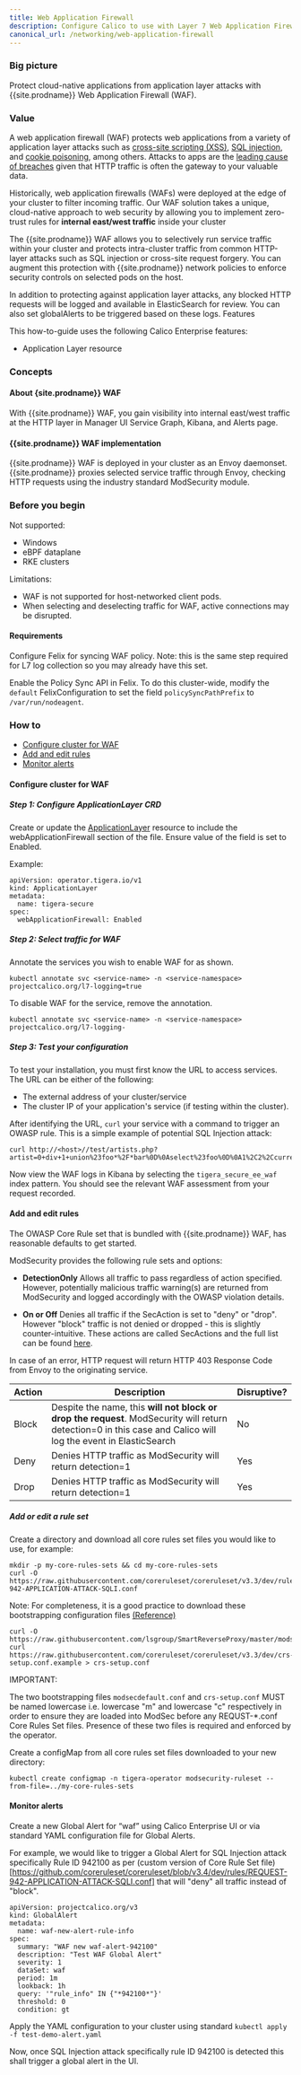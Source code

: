 ```yaml
---
title: Web Application Firewall
description: Configure Calico to use with Layer 7 Web Application Firewall
canonical_url: /networking/web-application-firewall
---
```


### Big picture

Protect cloud-native applications from application layer attacks with {{site.prodname}} Web Application Firewall (WAF).

### Value

A web application firewall (WAF) protects web applications from a variety of application layer attacks such as [cross-site scripting (XSS)](https://www.f5.com/services/resources/glossary/cross-site-scripting-xss-or-css), [SQL injection](https://www.f5.com/services/resources/glossary/sql-injection), and [cookie poisoning](https://www.f5.com/services/resources/glossary/cookie-poisoning), among others. Attacks to apps are the [leading cause of breaches](https://www.f5.com/labs/articles/threat-intelligence/application-protection-report-2019--episode-2--2018-breach-trend) given that HTTP traffic is often the gateway to your valuable data.

Historically, web application firewalls (WAFs) were deployed at the edge of your cluster to filter incoming traffic. Our WAF solution takes a unique, cloud-native approach to web security by allowing you to implement zero-trust rules for **internal east/west traffic** inside your cluster

The {{site.prodname}} WAF allows you to selectively run service traffic within your cluster and protects intra-cluster traffic from common HTTP-layer attacks such as SQL injection or cross-site request forgery. You can augment this protection with {{site.prodname}} network policies to enforce security controls on selected pods on the host. 

In addition to protecting against application layer attacks, any blocked HTTP requests will be logged and available in ElasticSearch for review. You can also set globalAlerts to be triggered based on these logs. Features 

This how-to-guide uses the following Calico Enterprise features:
- Application Layer resource

### Concepts

#### About {site.prodname}} WAF

With {{site.prodname}} WAF, you gain visibility into internal east/west traffic at the HTTP layer in Manager UI Service Graph, Kibana, and Alerts page. 

#### {{site.prodname}} WAF implementation

{{site.prodname}} WAF is deployed in your cluster as an Envoy daemonset. {{site.prodname}} proxies selected service traffic through Envoy, checking HTTP requests using the industry standard ModSecurity module.

### Before you begin

Not supported:
- Windows
- eBPF dataplane
- RKE clusters

Limitations:
- WAF is not supported for host-networked client pods.
- When selecting and deselecting traffic for WAF, active connections may be disrupted.

#### Requirements

Configure Felix for syncing WAF policy. Note: this is the same step required for L7 log collection so you may already have this set.

Enable the Policy Sync API in Felix. To do this cluster-wide, modify the `default` FelixConfiguration to set the field `policySyncPathPrefix` to `/var/run/nodeagent`.

### How to

- [Configure cluster for WAF](#configure-cluster-for-waf)
- [Add and edit rules](#add-and-edit-rules)
- [Monitor alerts](#monitor-alerts)

#### Configure cluster for WAF

##### Step 1: Configure ApplicationLayer CRD

Create or update the [ApplicationLayer](https://docs.tigera.io/reference/installation/api#operator.tigera.io/v1.ApplicationLayer) resource to include the webApplicationFirewall section of the file. Ensure value of the field is set to Enabled.

Example:
```
apiVersion: operator.tigera.io/v1
kind: ApplicationLayer
metadata:
  name: tigera-secure
spec:
  webApplicationFirewall: Enabled
```

##### Step 2: Select traffic for WAF

Annotate the services you wish to enable WAF for as shown.

```
kubectl annotate svc <service-name> -n <service-namespace> projectcalico.org/l7-logging=true
```

To disable WAF for the service, remove the annotation.

```
kubectl annotate svc <service-name> -n <service-namespace> projectcalico.org/l7-logging-
```


##### Step 3: Test your configuration

To test your installation, you must first know the URL to access services. The URL can be either of the following:
- The external address of your cluster/service
- The cluster IP of your application's service (if testing within the cluster).

After identifying the URL, `curl` your service with a command to trigger an OWASP rule. This is a simple example of potential SQL Injection attack:

```
curl http://<host>//test/artists.php?artist=0+div+1+union%23foo*%2F*bar%0D%0Aselect%23foo%0D%0A1%2C2%2Ccurrent_user
```

Now view the WAF logs in Kibana by selecting the `tigera_secure_ee_waf` index pattern. You should see the relevant WAF assessment from your request recorded.

#### Add and edit rules

The OWASP Core Rule set that is bundled with {{site.prodname}} WAF, has reasonable defaults to get started.

ModSecurity provides the following rule sets and options:

- **DetectionOnly**
Allows all traffic to pass regardless of action specified. However, potentially malicious traffic warning(s) are returned from ModSecurity and logged accordingly with the OWASP violation details.
    
- **On or Off**
Denies all traffic if the SecAction is set to "deny" or "drop". However "block" traffic is not denied or dropped - this is slightly counter-intuitive. These actions are called SecActions and the full list can be found [here]().

In case of an error, HTTP request will return HTTP 403 Response Code from Envoy to the originating service.

| Action | Description | Disruptive? |
| ------ | ----------- | ----------- |
| Block | Despite the name, this **will not block or drop the request**. ModSecurity will return detection=0 in this case and Calico will log the event in ElasticSearch | No |
| Deny | Denies HTTP traffic as ModSecurity will return detection=1 | Yes |
| Drop | Denies HTTP traffic as ModSecurity will return detection=1 | Yes |

##### Add or edit a rule set

Create a directory and download all core rules set files you would like to use, for example:

```
mkdir -p my-core-rules-sets && cd my-core-rules-sets
curl -O https://raw.githubusercontent.com/coreruleset/coreruleset/v3.3/dev/rules/REQUEST-942-APPLICATION-ATTACK-SQLI.conf
```

Note: For completeness, it is a good practice to download these bootstrapping configuration files
[(Reference)](https://medium.com/lightbaseio/web-application-firewall-in-go-feat-owasp-modsecurity-core-rule-set-3f97a26e3311)

```
curl -O https://raw.githubusercontent.com/lsgroup/SmartReverseProxy/master/modsecdefault.conf
curl https://raw.githubusercontent.com/coreruleset/coreruleset/v3.3/dev/crs-setup.conf.example > crs-setup.conf
```

IMPORTANT:

The two bootstrapping files `modsecdefault.conf` and `crs-setup.conf` MUST be named lowercase i.e. lowercase "m" and lowercase "c" respectively in order to ensure they are loaded into ModSec before any REQUST-*.conf Core Rules Set files. Presence of these two files is required and enforced by the operator.

Create a configMap from all core rules set files downloaded to your new directory:

```
kubectl create configmap -n tigera-operator modsecurity-ruleset --from-file=../my-core-rules-sets
```

#### Monitor alerts

Create a new Global Alert for “waf” using Calico Enterprise UI or via standard YAML configuration file for Global Alerts.  

For example, we would like to trigger a Global Alert for SQL Injection attack specifically Rule ID 942100 as per (custom version of Core Rule Set file)[https://github.com/coreruleset/coreruleset/blob/v3.4/dev/rules/REQUEST-942-APPLICATION-ATTACK-SQLI.conf] that will "deny" all traffic instead of "block".

```
apiVersion: projectcalico.org/v3
kind: GlobalAlert
metadata:
  name: waf-new-alert-rule-info
spec:
  summary: "WAF new waf-alert-942100"
  description: "Test WAF Global Alert"
  severity: 1
  dataSet: waf
  period: 1m
  lookback: 1h
  query: '"rule_info" IN {"*942100*"}'
  threshold: 0
  condition: gt
```

Apply the YAML configuration to your cluster using standard `kubectl apply -f test-demo-alert.yaml`

Now, once SQL Injection attack specifically rule ID 942100 is detected this shall trigger a global alert in the UI.
